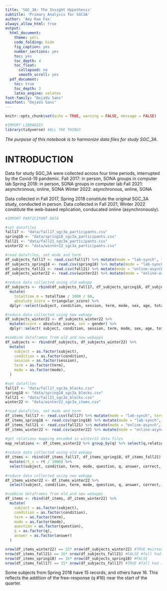 ```yaml
---
title: 'SGC_3A: The Insight Hypothesis'
subtitle: 'Primary Analysis for SGC3A'
author: 'Amy Rae Fox'
always_allow_html: true  
output:
  html_document:
    theme: yeti
    code_folding: hide
    fig_caption: yes
    number_sections: yes
    toc: yes
    toc_depth: 4
    toc_float:
      collapsed: no
      smooth_scroll: yes
  pdf_document: 
    toc: true
    toc_depth: 3
    latex_engine: xelatex
font-family: "DejaVu Sans"
mainfont: "DejaVu Sans"
---
```


\newpage  

```r
knitr::opts_chunk$set(echo = TRUE, warning = FALSE, message = FALSE) 

#IMPORT LIBRARIES
library(tidyverse) #ALL THE THINGS

```

*The purpose of this notebook is to harmonize data files for study SGC_3A.*

# INTRODUCTION 
Data for study SGC_3A were collected across four time periods, interrupted by the Covid-19 pandemic. 
Fall 2017: in person, SONA groups in computer lab
Spring 2018: in person, SONA groups in computer lab
Fall 2021: asynchronous, online, SONA
Winter 2022: asynchronous, online, SONA

Data collected in Fall 2017, Spring 2018 constitute the original SGC_3A study, conducted in person. Data collected in Fall 2021, Winter 2022 constitute the web-based replication, conducated online (asynchronously). 


```r
#IMPORT PARTICIPANT DATA

#set datafiles
fall17 <- "data/fall17_sgc3a_participants.csv"
spring18 <- "data/spring18_sgc3a_participants.csv"
fall21 <- "data/fall21_sgc3a_participants.csv"
winter22 <- "data/winter22_sgc3a_participants.csv"

#read datafiles, set mode and term
df_subjects_fall17 <- read.csv(fall17) %>% mutate(mode = "lab-synch", term = "fall17")
df_subjects_spring18 <- read.csv(spring18) %>% mutate(mode = "lab-synch", term = "spring18")
df_subjects_fall21 <- read.csv(fall21) %>% mutate(mode = "online-asynch", term = "fall21")
df_subjects_winter22 <- read.csv(winter22) %>% mutate(mode = "online-asynch", term = "winter22")

#reduce data collected using old webapp
df_subjects <- rbind(df_subjects_fall17, df_subjects_spring18, df_subjects_fall21) %>% 
  mutate(
    totaltime_m = totalTime / 1000 / 60,  
    absolute_score = triangular_score) %>% 
  dplyr::select(subject, condition, session, term, mode, sex, age, totaltime_m, absolute_score)

#reduce data collected using new webapp
df_subjects_winter22 <- df_subjects_winter22 %>% 
  mutate(score = absolute_score, sex = gender) %>% 
  dplyr::select( subject, condition, session, term, mode, sex, age, totaltime_m, absolute_score)

#combine dataframes from old and new webapps
df_subjects <- rbind(df_subjects, df_subjects_winter22) %>% 
  mutate(
    subject = as.factor(subject),
    condition = as.factor(condition),
    session = as.factor(session),
    term = as.factor(term),
    mode = as.factor(mode),
  )

```


```r

#set datafiles
fall17 <- "data/fall17_sgc3a_blocks.csv"
spring18 <- "data/spring18_sgc3a_blocks.csv"
fall21 <- "data/fall21_sgc3a_blocks.csv"
winter22 <- "data/winter22_sgc3a_items.csv"

#read datafiles, set mode and term
df_items_fall17 <- read.csv(fall17) %>% mutate(mode = "lab-synch", term = "fall17")
df_items_spring18 <- read.csv(spring18) %>% mutate(mode = "lab-synch", term = "spring18")
df_items_fall21 <- read.csv(fall21) %>% mutate(mode = "online-asynch", term = "fall21")
df_items_winter22 <- read.csv(winter22) %>% mutate(mode = "online-asynch", term = "winter22")

#get relations mapping encoded in winter22 data files
map_relations <- df_items_winter22 %>% group_by(q) %>% select(q,relation) %>% unique()
  
#reduce data collected using old webapp
df_items <- rbind(df_items_fall17, df_items_spring18, df_items_fall21) %>% 
  mutate(rt_s = rt / 1000) %>% 
  select(subject, condition, term, mode, question, q, answer, correct, rt_s)
  
#reduce data collected using new webapp
df_items_winter22 <- df_items_winter22 %>% 
  select(subject, condition, term, mode, question, q, answer, correct, rt_s)

#combine dataframes from old and new webapps
df_items <- rbind(df_items, df_items_winter22) %>% 
  mutate(
    subject = as.factor(subject),
    condition = as.factor(condition),
    term = as.factor(term),
    mode = as.factor(mode),
    question = as.factor(question),
    q = as.factor(q),
    answer = as.factor(answer)
  )

```

```r

nrow(df_items_winter22) == 15* nrow(df_subjects_winter22) #TRUE #winter has 15 questions
nrow(df_items_fall21) == 16* nrow(df_subjects_fall21) #FALSE #fall had 15 questions + free response
nrow(df_items_spring18) == 16* nrow(df_subjects_spring18) #FALSE
nrow(df_items_fall17) == 15* nrow(df_subjects_fall17) #TRUE #fall had 15 questions

```

Some subjects from Spring 2018 have 15 records, and others have 16. This reflects the addition of the free-response (q #16) near the start of the quarter. 